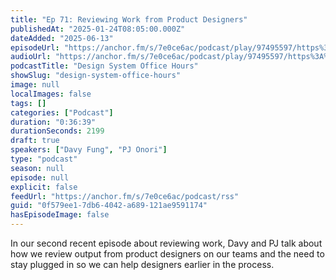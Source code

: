 ```yaml
---
title: "Ep 71: Reviewing Work from Product Designers"
publishedAt: "2025-01-24T08:05:00.000Z"
dateAdded: "2025-06-13"
episodeUrl: "https://anchor.fm/s/7e0ce6ac/podcast/play/97495597/https%3A%2F%2Fd3ctxlq1ktw2nl.cloudfront.net%2Fstaging%2F2025-0-24%2F868496e2-f4d5-06fb-1bc0-c43b4edcb004.mp3"
audioUrl: "https://anchor.fm/s/7e0ce6ac/podcast/play/97495597/https%3A%2F%2Fd3ctxlq1ktw2nl.cloudfront.net%2Fstaging%2F2025-0-24%2F868496e2-f4d5-06fb-1bc0-c43b4edcb004.mp3"
podcastTitle: "Design System Office Hours"
showSlug: "design-system-office-hours"
image: null
localImages: false
tags: []
categories: ["Podcast"]
duration: "0:36:39"
durationSeconds: 2199
draft: true
speakers: ["Davy Fung", "PJ Onori"]
type: "podcast"
season: null
episode: null
explicit: false
feedUrl: "https://anchor.fm/s/7e0ce6ac/podcast/rss"
guid: "0f579ee1-7db6-4042-a689-121ae9591174"
hasEpisodeImage: false
---
```

In our second recent episode about reviewing work, Davy and PJ talk about how we review output from product designers on our teams and the need to stay plugged in so we can help designers earlier in the process.
